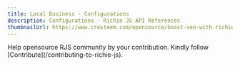 ```yaml
---
title: Local Business - Configurations
description: Configurations - Richie JS API References
thumbnailUrl: https://www.cresteem.com/opensource/boost-seo-with-richie-js/thumbnail.webp
---
```



<Callout type="error" emoji="🚨">
  Help opensource RJS community by your contribution. Kindly follow
  [Contribute](/contributing-to-richie-js).
</Callout>
